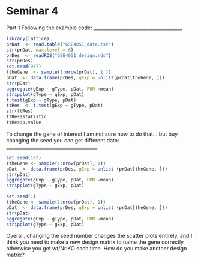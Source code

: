 Seminar 4
============================

Part 1 Following the example code:
_____________________________________
```r
library(lattice)
prDat  <- read.table("GSE4051_data.tsv")
str(prDat, max.level = 0)
prDes  <- readRDS("GSE4051_design.rds")
str(prDes)
set.seed(987)
(theGene  <- sample(1:nrow(prDat), 1 ))
pDat  <- data.frame(prDes, gExp = unlist(prDat[theGene, ]))
str(pDat)
aggregate(gExp ~ gType, pDat, FUN =mean)
stripplot(gType ~ gExp, pDat)
t.test(gExp ~ gType, pDat)
ttRes  <- t.test(gExp ~ gType, pDat)
str(ttRes)
ttRes$statistic
ttRes$p.value
```

To change the gene of interest I am not sure how to do that... but buy changing the seed you can get different data:
______________________________________

````r
set.seed(102)
(theGene <- sample(1:nrow(prDat), 1))
pDat  <- data.frame(prDes, gExp = unlist (prDat[theGene, ]))
str(pDat)
aggregate(gExp ~ gType, pDat, FUN =mean)
stripplot(gType ~ gExp, pDat)
````

```r
set.seed(1)
(theGene <- sample(1:nrow(prDat), 1))
pDat  <- data.frame(prDes, gExp = unlist (prDat[theGene, ]))
str(pDat)
aggregate(gExp ~ gType, pDat, FUN =mean)
stripplot(gType ~ gExp, pDat)
```
Overall, changing the seed number changes the scatter plots entirely, and I think you need to make a new design matrix to name the gene correctly otherwise you get wt/NrlKO each time. How do you make another design matrix?